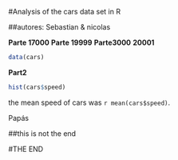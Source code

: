 #Analysis of the cars data set in R


##autores: Sebastian & nicolas





**Parte 17000** **Parte 19999** **Parte3000** **20001**


  
  ```r
data(cars)
```

**Part2**
  
  ```r
hist(cars$speed)
```

the mean speed of cars was `r mean(cars$speed)`.


Papás

##this is not the end

#THE END 